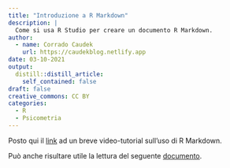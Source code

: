 ```yaml
---
title: "Introduzione a R Markdown"
description: |
  Come si usa R Studio per creare un documento R Markdown.
author:
  - name: Corrado Caudek
    url: https://caudekblog.netlify.app
date: 03-10-2021
output:
  distill::distill_article:
    self_contained: false
draft: false
creative_commons: CC BY
categories:
  - R
  - Psicometria
---
```



Posto qui il [link](https://drive.google.com/file/d/1dTXClK-EB_FJc9N4OVNl62N4oB9Olxdz/view?usp=sharing) ad un breve video-tutorial sull'uso di R Markdown.

Può anche risultare utile la lettura del seguente [documento](https://slides.djnavarro.net/starting-rmarkdown/#13).


